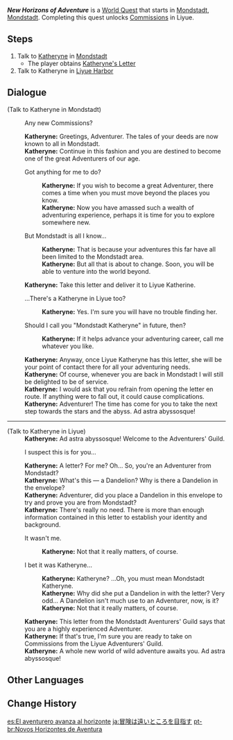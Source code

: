 {{Quest Infobox
|id            = 22111
|image         = Adventurers' Guild Liyue.png
|type          = World
|region        = Mondstadt
|area          = Starfell Valley
|subarea       = Mondstadt City
|requirement   = Complete [[For a Tomorrow Without Tears]]
|startLocation = [[Mondstadt City|Mondstadt]], [[Mondstadt]]
|rewards       = Adventure EXP*350;Primogem*40;Mondstadt Shrine of Depths Key*1
|characters    = Traveler; Katheryne (Mondstadt); Katheryne (Liyue)
}}
'''''New Horizons of Adventure''''' is a [[World Quest]] that starts in [[Mondstadt City|Mondstadt]], [[Mondstadt]]. Completing this quest unlocks [[Commissions]] in Liyue.

==Steps==
#Talk to [[Katheryne]] in [[Mondstadt City|Mondstadt]]
#*The player obtains [[Katheryne's Letter]]
#Talk to Katheryne in [[Liyue Harbor]]

==Dialogue==
{{Quest Description|Looks like Katheryne has something to tell you...}}
{{Dialogue Start}}
;(Talk to Katheryne in Mondstadt)
:{{DIcon}} Any new Commissions?
:'''Katheryne:''' Greetings, Adventurer. The tales of your deeds are now known to all in Mondstadt.
:'''Katheryne:''' Continue in this fashion and you are destined to become one of the great Adventurers of our age.
:{{DIcon}} Got anything for me to do?
::'''Katheryne:''' If you wish to become a great Adventurer, there comes a time when you must move beyond the places you know.
::'''Katheryne:''' Now you have amassed such a wealth of adventuring experience, perhaps it is time for you to explore somewhere new.
:{{DIcon}} But Mondstadt is all I know...
::'''Katheryne:''' That is because your adventures this far have all been limited to the Mondstadt area.
::'''Katheryne:''' But all that is about to change. Soon, you will be able to venture into the world beyond.
:'''Katheryne:''' Take this letter and deliver it to Liyue Katherine.
:{{DIcon}} ...There's a Katheryne in Liyue too?
::'''Katheryne:''' Yes. I'm sure you will have no trouble finding her.
:{{DIcon}} Should I call you "Mondstadt Katheryne" in future, then?
::'''Katheryne:''' If it helps advance your adventuring career, call me whatever you like.
:'''Katheryne:''' Anyway, once Liyue Katheryne has this letter, she will be your point of contact there for all your adventuring needs.
:'''Katheryne:''' Of course, whenever you are back in Mondstadt I will still be delighted to be of service.
:'''Katheryne:''' I would ask that you refrain from opening the letter en route. If anything were to fall out, it could cause complications.
:'''Katheryne:''' Adventurer! The time has come for you to take the next step towards the stars and the abyss. Ad astra abyssosque!
----
;(Talk to Katheryne in Liyue)
:'''Katheryne:''' Ad astra abyssosque! Welcome to the Adventurers' Guild.
:{{DIcon}} I suspect this is for you...
:'''Katheryne:''' A letter? For me? Oh... So, you're an Adventurer from Mondstadt?
:'''Katheryne:''' What's this &mdash; a Dandelion? Why is there a Dandelion in the envelope?
:'''Katheryne:''' Adventurer, did you place a Dandelion in this envelope to try and prove you are from Mondstadt?
:'''Katheryne:''' There's really no need. There is more than enough information contained in this letter to establish your identity and background.
:{{DIcon}} It wasn't me.
::'''Katheryne:''' Not that it really matters, of course.
:{{DIcon}} I bet it was Katheryne...
::'''Katheryne:''' Katheryne? ...Oh, you must mean Mondstadt Katheryne.
::'''Katheryne:''' Why did she put a Dandelion in with the letter? Very odd... A Dandelion isn't much use to an Adventurer, now, is it?
::'''Katheryne:''' Not that it really matters, of course.
:'''Katheryne:''' This letter from the Mondstadt Aventurers' Guild says that you are a highly experienced Adventurer.
:'''Katheryne:''' If that's true, I'm sure you are ready to take on Commissions from the Liyue Adventurers' Guild.
:'''Katheryne:''' A whole new world of wild adventure awaits you. Ad astra abyssosque!
{{Dialogue End}}

==Other Languages==
{{Other Languages
|en      = New Horizons of Adventure
|zhs     = 冒险要朝着远方
|zhs_rm  = Màoxiǎn Yào Cháozhe Yuǎnfāng
|zht     = 冒險要朝著遠方
|zht_rm  = Màoxiǎn Yào Cháozhe Yuǎnfāng
|zh_tl   = Adventuring Must Head Towards Distant Places
|ja      = 冒険は遠いところを目指す
|ja_rm   = Bouken wa Tooi Tokoro wo Mezasu
|ja_tl   = Adventures Aim at Far Places
|ko      = 모험은 먼~ 곳으로
|ko_tl   = Adventures Aim at Far~ Places
|es      = El aventurero avanza al horizonte
|es_tl   = The Adventurer Advances to the Horizon
|fr      = Hors des sentiers battus
|fr_tl   = Off the Beaten Track
|ru      = Новые горизонты приключений
|ru_tl   = New Horizons of Adventures
|th      = การผจญภัยนั้นต้องมุ่งสู่แดนไกล
|th_rm   = 
|th_tl   = 
|vi      = Mạo Hiểm Phải Đến Nơi Xa
|vi_tl   = 
|de      = Abenteuer in der Ferne
|de_tl   = Adventure in the Distance
|id      = Cakrawala Petualangan Baru
|id_tl   = New Adventure Horizons
|pt      = Novos Horizontes de Aventura
|pt_tl   = 
|tr      = Yeni Maceralar Ufukta
|tr_tl   = 
|it      = Nuove avventure all'orizzonte
|it_tl   = 
}}

==Change History==
{{Change History|1.0}}

[[es:El aventurero avanza al horizonte]]
[[ja:冒険は遠いところを目指す]]
[[pt-br:Novos Horizontes de Aventura]]